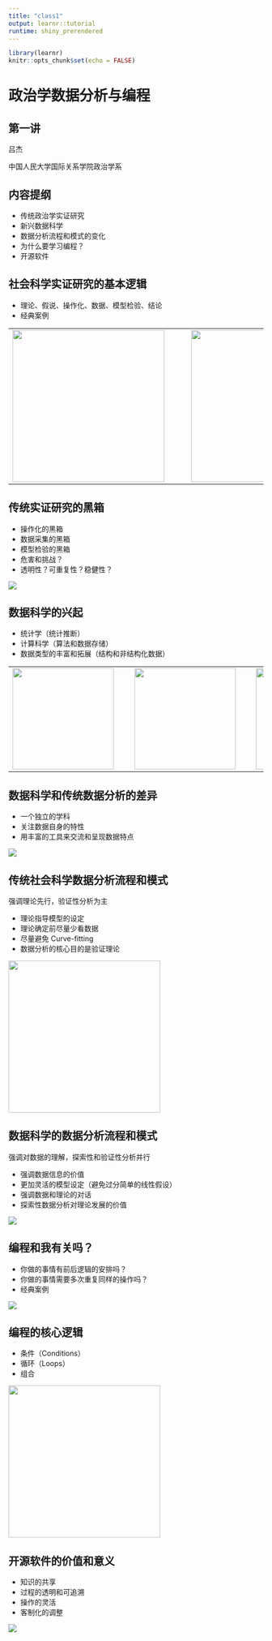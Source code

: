 ```yaml
---
title: "class1"
output: learnr::tutorial
runtime: shiny_prerendered
---
```


```r
library(learnr)
knitr::opts_chunk$set(echo = FALSE)
```
## 
<h1> 政治学数据分析与编程 </h1>
<h2> 第一讲 </h2>

吕杰

中国人民大学国际关系学院政治学系

<script language=JavaScript>
today=new Date();
function initArray(){
this.length=initArray.arguments.length
for(var i=0;i<this.length;i++)
this[i+1]=initArray.arguments[i] }
var d=new initArray(
"星期日",
"星期一",
"星期二",
"星期三",
"星期四",
"星期五",
"星期六");
document.write(
"<font color=#333 style='font-size:9pt;font-family: 楷体'> ",
today.getFullYear(),"年",
today.getMonth()+1,"月",
today.getDate(),"日",
d[today.getDay()+1],
"</font>" );
</script>

## 内容提纲

+ 传统政治学实证研究
+ 新兴数据科学
+ 数据分析流程和模式的变化
+ 为什么要学习编程？
+ 开源软件

## 社会科学实证研究的基本逻辑

+ 理论、假说、操作化、数据、模型检验、结论
+ 经典案例

<table><tr>
<td><img src=https://mms0.baidu.com/it/u=2646680484,908231959&fm=27&gp=0.jpg&fmt=auto width="300"></td>
<td> &nbsp;&nbsp;&nbsp;&nbsp;&nbsp; </td>
<td><img src=https://mms0.baidu.com/it/u=4238864527,731053748&fm=15&gp=0.jpg&fmt=auto width="300"></td>
</tr></table>

## 传统实证研究的黑箱
+ 操作化的黑箱
+ 数据采集的黑箱
+ 模型检验的黑箱
+ 危害和挑战？
+ 透明性？可重复性？稳健性？

![](https://mms0.baidu.com/it/u=1647370019,530976827&fm=15&gp=0.jpg&fmt=auto)

## 数据科学的兴起
+ 统计学（统计推断）
+ 计算科学（算法和数据存储）
+ 数据类型的丰富和拓展（结构和非结构化数据）

<table><tr>
<td><img src=https://mms0.baidu.com/it/u=2381746573,1147953152&fm=15&gp=0.jpg&fmt=auto width="200"></td>
<td> &nbsp;&nbsp; </td>
<td><img src=https://mms0.baidu.com/it/u=379857867,541411900&fm=15&gp=0.jpg&fmt=auto width="200"></td>
<td> &nbsp;&nbsp; </td>
<td><img src=https://mms0.baidu.com/it/u=838847302,2939117288&fm=27&gp=0.jpg&fmt=auto width="200"></td>
</tr></table>

## 数据科学和传统数据分析的差异
+ 一个独立的学科
+ 关注数据自身的特性
+ 用丰富的工具来交流和呈现数据特点

![](https://mms0.baidu.com/it/u=4205531236,1876623444&fm=15&gp=0.jpg&fmt=auto)

## 传统社会科学数据分析流程和模式
强调理论先行，验证性分析为主

+ 理论指导模型的设定
+ 理论确定前尽量少看数据
+ 尽量避免 Curve-fitting
+ 数据分析的核心目的是验证理论

<td><img src=https://mms0.baidu.com/it/u=54844597,2226833714&fm=27&gp=0.jpg&fmt=auto width="300"></td>


## 数据科学的数据分析流程和模式
强调对数据的理解，探索性和验证性分析并行

+ 强调数据信息的价值
+ 更加灵活的模型设定（避免过分简单的线性假设）
+ 强调数据和理论的对话
+ 探索性数据分析对理论发展的价值

![](https://mms0.baidu.com/it/u=4082728108,3686366775&fm=15&gp=0.jpg&fmt=auto)

## 编程和我有关吗？
+ 你做的事情有前后逻辑的安排吗？
+ 你做的事情需要多次重复同样的操作吗？
+ 经典案例

![](https://mms0.baidu.com/it/u=563378992,3162170827&fm=15&gp=0.jpg&fmt=auto)

## 编程的核心逻辑
+ 条件（Conditions）
+ 循环（Loops）
+ 组合

<img src=https://mms0.baidu.com/it/u=626962080,3751512999&fm=15&gp=0.jpg&fmt=auto width = "300"/>

## 开源软件的价值和意义
+ 知识的共享
+ 过程的透明和可追溯
+ 操作的灵活
+ 客制化的调整

![](https://mms0.baidu.com/it/u=682416981,108272061&fm=27&gp=0.jpg&fmt=auto)
